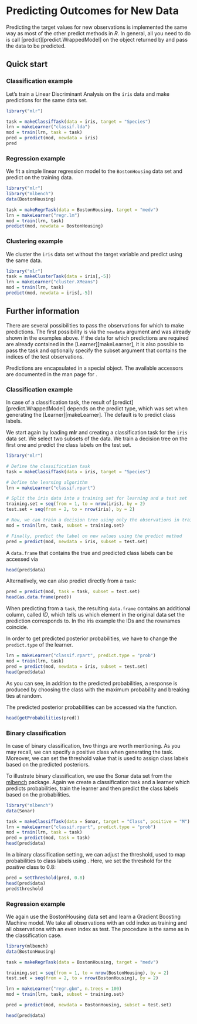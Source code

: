 Predicting Outcomes for New Data
================================

Predicting the target values for new observations is
implemented the same way as most of the other predict methods in *R*.
In general, all you need to do is
call \man2[predict][predict.WrappedModel] on the object returned by \man[train]
and pass the data to be predicted.


Quick start
-----------

### Classification example

Let's train a Linear Discriminant Analysis on the ``iris`` data and make predictions 
for the same data set.

```r
library("mlr")

task = makeClassifTask(data = iris, target = "Species")
lrn = makeLearner("classif.lda")
mod = train(lrn, task = task)
pred = predict(mod, newdata = iris)
pred
``` 


### Regression example

We fit a simple linear regression model to the ``BostonHousing`` data set and predict
on the training data.

```r
library("mlr")
library("mlbench")
data(BostonHousing)

task = makeRegrTask(data = BostonHousing, target = "medv")
lrn = makeLearner("regr.lm")
mod = train(lrn, task)
predict(mod, newdata = BostonHousing)
```

### Clustering example

We cluster the ``iris`` data set without the target variable and predict using
the same data.

```r
library("mlr")
task = makeClusterTask(data = iris[,-5])
lrn = makeLearner("cluster.XMeans")
mod = train(lrn, task)
predict(mod, newdata = iris[,-5])
```


Further information
-------------------

There are several possibilities to pass the observations for which to make
predictions.
The first possibility is via the ``newdata`` argument and was already shown in the 
examples above.
If the data for which predictions are required are already contained in 
the \man2[Learner][makeLearner], it is also possible to pass the task and optionally specify 
the subset argument that contains the indices of the test observations.

Predictions are encapsulated in a special \man[Prediction] object. The available
accessors are documented in the man page for \man[Prediction].


### Classification example

In case of a classification task, the result of
\man2[predict][predict.WrappedModel] depends on the predict type, which was set
when generating the \man2[Learner][makeLearner]. The default is to predict class
labels.

We start again by loading **mlr** and creating a classification task for the 
``iris`` data set. We select two subsets of the data. We train a decision tree on the
first one and predict the class labels on the test set.

```r
library("mlr")

# Define the classification task
task = makeClassifTask(data = iris, target = "Species")

# Define the learning algorithm
lrn = makeLearner("classif.rpart")

# Split the iris data into a training set for learning and a test set
training.set = seq(from = 1, to = nrow(iris), by = 2)
test.set = seq(from = 2, to = nrow(iris), by = 2)

# Now, we can train a decision tree using only the observations in train.set
mod = train(lrn, task, subset = training.set)

# Finally, predict the label on new values using the predict method
pred = predict(mod, newdata = iris, subset = test.set)
``` 

A `data.frame` that contains the true and predicted class labels can be accessed via

```r
head(pred$data)
```

Alternatively, we can also predict directly from a `task`:

```r
pred = predict(mod, task = task, subset = test.set)
head(as.data.frame(pred))
``` 

When predicting from a `task`, the resulting `data.frame` contains an additional column, 
called *ID*, which tells us which element in the original data set the prediction 
corresponds to. In the iris example the IDs and the rownames coincide.

In order to get predicted posterior probabilities, we have to change the ``predict.type``
of the learner.

```r
lrn = makeLearner("classif.rpart", predict.type = "prob")
mod = train(lrn, task)
pred = predict(mod, newdata = iris, subset = test.set)
head(pred$data)
``` 

As you can see, in addition to the predicted probabilities, a response
is produced by choosing the class with the maximum probability and
breaking ties at random.

The predicted posterior probabilities can be accessed via the \man[getProbabilities] function.

```r
head(getProbabilities(pred))
``` 


### Binary classification

In case of binary classification, two things are worth mentioning. As you may recall, 
we can specify a positive class when generating the task. Moreover, we can set the
threshold value that is used to assign class labels based on the predicted 
posteriors.

To illustrate binary classification, we use the Sonar data set from the
[mlbench](http://cran.r-project.org/web/packages/mlbench/index.html) package. 
Again we create a classification task and a learner which predicts
probabilities, train the learner and then predict the class labels based on the
probabilities.

```r
library("mlbench")
data(Sonar)

task = makeClassifTask(data = Sonar, target = "Class", positive = "M")
lrn = makeLearner("classif.rpart", predict.type = "prob")
mod = train(lrn, task = task)
pred = predict(mod, task = task)
head(pred$data)
``` 

In a binary classification setting, we can adjust the threshold, used
to map probabilities to class labels using \man[setThreshold]. Here, we set
the threshold for the *positive* class to 0.8:

```r
pred = setThreshold(pred, 0.8)
head(pred$data)
pred$threshold
```


### Regression example

We again use the BostonHousing data set and learn a Gradient Boosting Machine
model. We take all observations with an odd index as training and all
observations with an even index as test. The procedure is the same as in the
classification case.

```r
library(mlbench)
data(BostonHousing)

task = makeRegrTask(data = BostonHousing, target = "medv")

training.set = seq(from = 1, to = nrow(BostonHousing), by = 2)
test.set = seq(from = 2, to = nrow(BostonHousing), by = 2)

lrn = makeLearner("regr.gbm", n.trees = 100)
mod = train(lrn, task, subset = training.set) 

pred = predict(mod, newdata = BostonHousing, subset = test.set)

head(pred$data)
```
